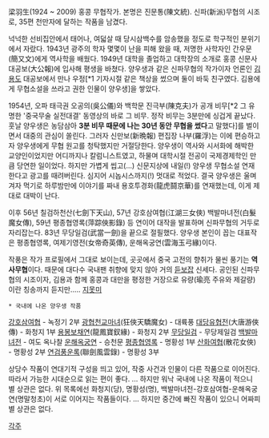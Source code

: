 梁羽生(1924 ~ 2009)
홍콩 무협작가. 본명은 진문통(陳文統). 
신파(新派)무협의 시조로, 35편 천만자에 달하는 작품을 남겼다.

넉넉한 선비집안에서 태어나, 여덟살 때 당시삼백수를 암송했을 정도로 학구적인 분위기에서 자랐다. 1943년 광주의 학자 몇몇이 난을 피해 왔을 때, 저명한 사학자인 간우문(簡又文)에게 역사학을 배웠다.
1949년 대학을 졸업하고 대학장의 소개로 홍콩 신문사 대공보(大公報)에 입사해 평생을 바쳤다. 양우생과 같은 신파무협의 작가이자 언론인 [[김용]]도 대공보에서 만나 우정[*1 기자시절 같은 책상을 썼으며 둘이 바둑 친구였다. 김용에게 무협소설을 쓰라고 권한 인물이 양우생]을 쌓았다.

1954년, 오파 태극권 오공의(吳公儀)와 백학문 진극부(陳克夫)가 공개 비무[*2 그 유명한 '중국무술 실전대결' 동영상의 바로 그 비무. 정작 비무는 3분만에 싱겁게 끝났다. 훗날 양우생은 농담삼아 '''3분 비무 때문에 나는 30년 동안 무협을 썼다'''고 말했다]를 벌이면서 대중의 관심이 쏠린다. 그러자 신만보(新晩報) 편집장 나부(羅浮)는 이에 편승하고자 양우생에게 무협 원고를 청탁했지만 거절당한다. 양우생이 역사와 시서화에 해박한 교양인이었지만 어디까지나 칼럼니스트였고, 하물며 대학시절 전공이 국제경제학인 만큼 당연한 일이었다. 하지만 가볍게 씹고(...) 신문지상에 내일(!) 양우생 무협소설 연재한다고 광고를 때려버린다. 심지어 시놉시스까지(!) 멋대로 적었다.
결국 양우생은 울며 겨자 먹기로 하루밤만에 이야기를 짜내 용호투경화(龍虎鬪京華)를 연재했는데, 이게 제대로 대박이 난다. 

이후 56년 칠검하천산(七劍下天山), 57년 강호삼여협(江湖三女俠) 백발마녀전(白髮魔女傳), 59년 평종협영록(萍踪俠影錄) 등 연이어 대작을 발표하며 신파무협의 거두로 자리잡는다.
83년 무당일검(武當一劍)을 끝으로 절필했다.
양우생 본인이 꼽는 대표작은 평종협영록, 여제기영전(女帝奇英傳), 운해옥궁연(雲海玉弓緣)이다.

작풍은 작가 프로필에서 그대로 보이는데, 곳곳에서 중국 고전의 향취가 물씬 풍기는 '''역사무협'''이다. 때문에 대다수 국내팬 취향에 맞지 않아 거의 [[듣보잡]] 신세다. 
공인된 신파무협의 시조이자, 김용과 함께 홍콩과 대만을 평정한 거장으로 유량(瑜亮 주유와 제갈량)이란 칭송까지 듣지만..... [[지못미]]

 * 국내에 나온 양우생 작품
[[강호삼여협]] - 녹정기 2부
[[광협천교마녀]](狂俠天驕魔女) - 대륙풍
[[대당유협전]](大唐游俠傳) - 화청지 1부
[[용봉보채연]](龍鳳寶釵緣) - 화청지 2부
[[무당일검]] - 무당제일검
[[백발마녀전]] - 여도 옥나찰 
[[운해옥궁연]] - 승천문
[[평종협영록]] - 명황성 1부
[[산화여협]](散花女俠) - 명황성 2부
[[연검풍운록]](聯劍風雲錄) - 명황성 3부

상당수 작품이 연대기적 구성을 띄고 있어, 작중 사건과 인물이 다른 작품으로 이어진다. 따라서 가능한 시대순으로 읽는 편이 좋다. 
... 하지만 워낙 국내에 나온 작품이 적으니 별 상관은 없다.
위 목록에선 화청지(당), 명황성(명), 백발마녀전-강호삼여협-운해옥궁연(명말청초)이 서로 이어지는 작품들이다.
... 하지만 중간에 빠진 작품이 있으니 어짜피 별 상관은 없다.

[[각주]]

